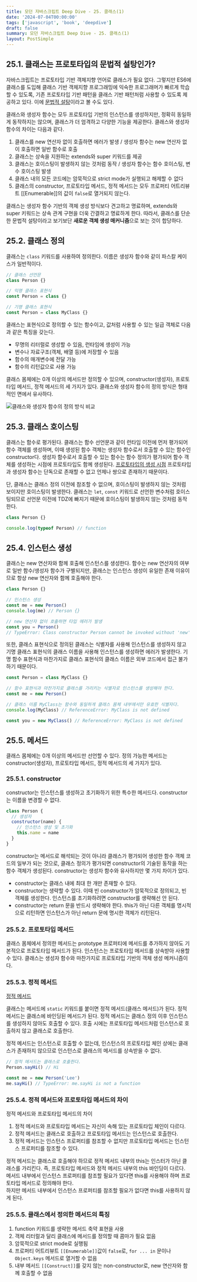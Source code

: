 ```yaml
---
title: 모던 자바스크립트 Deep Dive - 25. 클래스(1)
date: '2024-07-04T00:00:00'
tags: ['javascript', 'book', 'deepdive']
draft: false
summary: 모던 자바스크립트 Deep Dive - 25. 클래스(1)
layout: PostSimple
---
```


## 25.1. 클래스는 프로토타입의 문법적 설탕인가?

자바스크립트는 프로토타입 기반 객체지향 언어로 클래스가 필요 없다. 그렇지만 ES6에 클래스를 도입해 클래스 기반 객체지향 프로그래밍에 익숙한 프로그래머가 빠르게 학습할 수 있도록, 기존 프로토타입 기반 패턴을 클래스 기반 패턴처럼 사용할 수 있도록 제공하고 있다. 이에 [문법적 설탕](https://en.wikipedia.org/wiki/Syntactic_sugar)이라고 볼 수도 있다.

클래스와 생성자 함수는 모두 프로토타입 기반의 인스턴스를 생성하지만, 정확히 동일하게 동작하지는 않으며, 클래스가 더 엄격하고 다양한 기능을 제공한다. 클래스와 생성자 함수의 차이는 다음과 같다.

1. 클래스를 new 연산자 없이 호출하면 에러가 발생 / 생성자 함수는 new 연산자 없이 호출하면 일반 함수로 호출
2. 클래스는 상속을 지원하는 extends와 super 키워드를 제공
3. 클래스는 호이스팅이 발생하지 않는 것처럼 동작 / 생성자 함수는 함수 호이스팅, 변수 호이스팅 발생
4. 클래스 내의 모든 코드에는 암묵적으로 strict mode가 실행되고 해제할 수 없다
5. 클래스의 constructor, 프로토타입 메서드, 정적 메서드는 모두 프로퍼티 어트리뷰트 [[Enumerable]]의 값이 `false`로 열거되지 않는다.

클래스는 생성자 함수 기반의 객체 생성 방식보다 견고하고 명료하며, extends와 super 키워드는 상속 관계 구현을 더욱 간결하고 명료하게 한다. 따라서, 클래스를 단순한 문법적 설탕이라고 보기보단 **새로운 객체 생성 매커니즘**으로 보는 것이 합당하다.

## 25.2. 클래스 정의

클래스는 `class` 키워드를 사용하여 정의한다. 이름은 생성자 함수와 같이 파스칼 케이스가 일반적이다.

```js
// 클래스 선언문
class Person {}

// 익명 클래스 표현식
const Person = class {}

// 기명 클래스 표현식
const Person = class MyClass {}
```

클래스는 표현식으로 정의할 수 있는 함수이고, 값처럼 사용할 수 있는 일급 객체로 다음과 같은 특징을 갖는다.

- 무명의 리터럴로 생성할 수 있음, 런타임에 생성이 가능
- 변수나 자료구조(객체, 배열 등)에 저장할 수 있음
- 함수의 매개변수에 전달 가능
- 함수의 리턴값으로 사용 가능

클래스 몸체에는 0개 이상의 메서드만 정의할 수 있으며, constructor(생성자), 프로토타입 메서드, 정적 메서드의 세 가지가 있다. 클래스와 생성자 함수의 정의 방식은 형태적인 면에서 유사하다.

![클래스와 생성자 함수의 정의 방식 비교](https://github.com/94sssh/94sssh.code/assets/93918946/31b0420d-c54d-4c8b-8367-94b67d32228d)

## 25.3. 클래스 호이스팅

클래스는 함수로 평가된다. 클래스는 함수 선언문과 같이 런타임 이전에 먼저 평가되어 함수 객체를 생성하며, 이때 생성된 함수 객체는 생성자 함수로서 호출할 수 있는 함수인 constructor다. 생성자 함수로서 호출할 수 있는 함수는 함수 정의가 평가되어 함수 객체를 생성하는 시점에 프로토타입도 함께 생성된다. [프로토타입의 생성 시점](<https://94sssh-code.vercel.app/blog/%EB%94%A5%EB%8B%A4%EC%9D%B4%EB%B8%8C_19_%ED%94%84%EB%A1%9C%ED%86%A0%ED%83%80%EC%9E%85(1)#195-%ED%94%84%EB%A1%9C%ED%86%A0%ED%83%80%EC%9E%85%EC%9D%98-%EC%83%9D%EC%84%B1-%EC%8B%9C%EC%A0%90>) 프로토타입과 생성자 함수는 단독으로 존재할 수 없고 언제나 쌍으로 존재하기 때문이다.

단, 클래스는 클래스 정의 이전에 참조할 수 없으며, 호이스팅이 발생하지 않는 것처럼 보이지만 호이스팅이 발생한다. 클래스는 `let`, `const` 키워드로 선언한 변수처럼 호이스팅되므로 선언문 이전에 TDZ에 빠지기 때문에 호이스팅이 발생하지 않는 것처럼 동작한다.

```js
class Person {}

console.log(typeof Person) // function
```

## 25.4. 인스턴스 생성

클래스는 new 연산자와 함께 호출해 인스턴스를 생성한다. 함수는 new 연산자의 여부로 일반 함수/생성자 함수가 구별되지만, 클래스는 인스턴스 생성이 유일한 존재 이유이므로 항상 new 연산자와 함께 호출해야 한다.

```js
class Person {}

// 인스턴스 생성
const me = new Person()
console.log(me) // Person {}

// new 연산자 없이 호출하면 타입 에러가 발생
const you = Person()
// TypeError: Class constructor Person cannot be invoked without 'new'
```

또한, 클래스 표현식으로 정의된 클래스는 식별자를 사용해 인스턴스를 생성하지 않고 기명 클래스 표현식의 클래스 이름을 사용해 인스턴스를 생성하면 에러가 발생한다. 기명 함수 표현식과 마찬가지로 클래스 표현식의 클래스 이름은 외부 코드에서 접근 불가하기 때문이다.

```js
const Person = class MyClass {}

// 함수 표현식과 마찬가지로 클래스를 가리키는 식별자로 인스턴스를 생성해야 한다.
const me = new Person()

// 클래스 이름 MyClass는 함수와 동일하게 클래스 몸체 내부에서만 유효한 식별자다.
console.log(MyClass) // ReferenceError: MyClass is not defined

const you = new MyClass() // ReferenceError: MyClass is not defined
```

## 25.5. 메서드

클래스 몸체에는 0개 이상의 메서드만 선언할 수 있다. 정의 가능한 메서드는 constructor(생성자), 프로토타입 메서드, 정적 메서드의 세 가지가 있다.

### 25.5.1. constructor

constructor는 인스턴스를 생성하고 초기화하기 위한 특수한 메서드다. constructor는 이름을 변경할 수 없다.

```js
class Person {
  // 생성자
  constructor(name) {
    // 인스턴스 생성 및 초기화
    this.name = name
  }
}
```

constructor는 메서드로 해석되는 것이 아니라 클래스가 평가되어 생성한 함수 객체 코드의 일부가 되는 것으로, 클래스 정의가 평가되면 constructor의 기술된 동작을 하는 함수 객체가 생성된다. constructor는 생성자 함수와 유사하지만 몇 가지 차이가 있다.

- constructor는 클래스 내에 최대 한 개만 존재할 수 있다.
- constructor는 생략할 수 있다. 이때 빈 constructor가 암묵적으로 정의되고, 빈 객체를 생성한다. 인스턴스를 초기화하려면 constructor를 생략해선 안 된다.
- constructor는 return 문을 반드시 생략해야 한다. this가 아닌 다른 객체를 명시적으로 리턴하면 인스턴스가 아닌 return 문에 명시한 객체가 리턴된다.

### 25.5.2. 프로토타입 메서드

클래스 몸체에서 정의한 메서드는 prototype 프로퍼티에 메서드를 추가하지 않아도 기본적으로 프로토타입 메서드가 된다. 인스턴스는 프로토타입 메서드를 상속받아 사용할 수 있다. 클래스는 생성자 함수와 마찬가지로 프로토타입 기반의 객체 생성 메커니즘이다.

### 25.5.3. 정적 메서드

[정적 메서드](<https://94sssh-code.vercel.app/blog/%EB%94%A5%EB%8B%A4%EC%9D%B4%EB%B8%8C_19_%ED%94%84%EB%A1%9C%ED%86%A0%ED%83%80%EC%9E%85(2)#1912-%EC%A0%95%EC%A0%81-%ED%94%84%EB%A1%9C%ED%8D%BC%ED%8B%B0%EB%A9%94%EC%84%9C%EB%93%9C>)

클래스는 메서드에 `static` 키워드를 붙이면 정적 메서드(클래스 메서드)가 된다. 정적 메서드는 클래스에 바인딩된 메서드가 된다. 정적 메서드는 클래스 정의 이후 인스턴스를 생성하지 않아도 호출할 수 있다. 호출 시에는 프로토타입 메서드처럼 인스턴스로 호출하지 않고 클래스로 호출한다.

정적 메서드는 인스턴스로 호출할 수 없는데, 인스턴스의 프로토타입 체인 상에는 클래스가 존재하지 않으므로 인스턴스로 클래스의 메서드를 상속받을 수 없다.

```js
// 정적 메서드는 클래스로 호출한다.
Person.sayHi() // Hi

const me = new Person('Lee')
me.sayHi() // TypeError: me.sayHi is not a function
```

### 25.5.4. 정적 메서드와 프로토타입 메서드의 차이

정적 메서드와 프로토타입 메서드의 차이

1. 정적 메서드와 프로토타입 메서드는 자신이 속해 있는 프로토타입 체인이 다르다.
2. 정적 메서드는 클래스로 호출하고 프로토타입 메서드는 인스턴스로 호출한다.
3. 정적 메서드는 인스턴스 프로퍼티를 참조할 수 없지만 프로토타입 메서드는 인스턴스 프로퍼티를 참조할 수 있다.

정적 메서드는 클래스로 호출해야 하므로 정적 메서드 내부의 this는 인스터가 아닌 클래스를 가리킨다. 즉, 프로토타입 메서드와 정적 메서드 내부의 this 바인딩이 다르다.  
메서드 내부에서 인스턴스 프로퍼티를 참조할 필요가 있다면 this를 사용해야 하며 프로토타입 메서드로 정의해야 한다.  
하지만 메서드 내부에서 인스턴스 프로퍼티를 참조할 필요가 없다면 this를 사용하지 않게 된다.

### 25.5.5. 클래스에서 정의한 메서드의 특징

1. function 키워드를 생략한 메서드 축약 표현을 사용
2. 객체 리터럴과 달리 클래스에 메서드를 정의할 때 콤마가 필요 없음
3. 암묵적으로 strict mode로 실행됨
4. 프로퍼티 어트리뷰트 `[[Enumerable]]`값이 `false`로, `for ... in` 문이나 `Object.keys` 메서드로 열거할 수 없음
5. 내부 메서드 `[[Construct]]`를 갖지 않는 non-constructor로, new 연산자와 함께 호출할 수 없음
